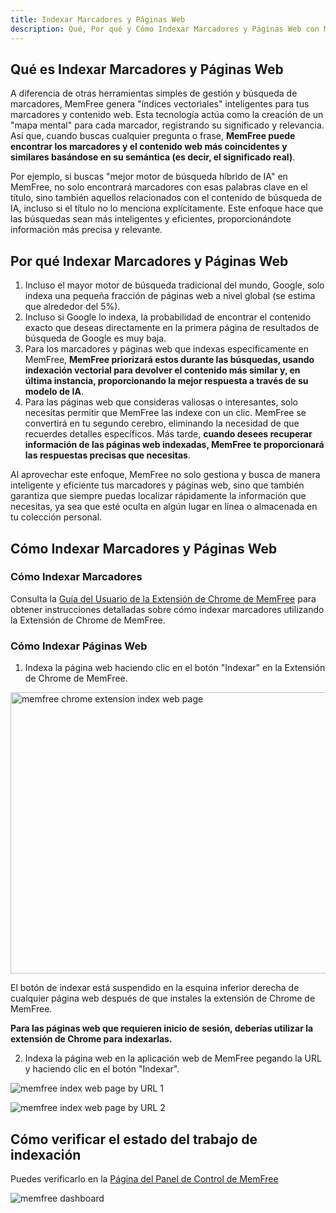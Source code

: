 ```yaml
---
title: Indexar Marcadores y Páginas Web
description: Qué, Por qué y Cómo Indexar Marcadores y Páginas Web con MemFree
---
```


## Qué es Indexar Marcadores y Páginas Web

A diferencia de otras herramientas simples de gestión y búsqueda de marcadores, MemFree genera "índices vectoriales" inteligentes para tus marcadores y contenido web. Esta tecnología actúa como la creación de un "mapa mental" para cada marcador, registrando su significado y relevancia. Así que, cuando buscas cualquier pregunta o frase, **MemFree puede encontrar los marcadores y el contenido web más coincidentes y similares basándose en su semántica (es decir, el significado real)**.

Por ejemplo, si buscas "mejor motor de búsqueda híbrido de IA" en MemFree, no solo encontrará marcadores con esas palabras clave en el título, sino también aquellos relacionados con el contenido de búsqueda de IA, incluso si el título no lo menciona explícitamente. Este enfoque hace que las búsquedas sean más inteligentes y eficientes, proporcionándote información más precisa y relevante.

## Por qué Indexar Marcadores y Páginas Web

1. Incluso el mayor motor de búsqueda tradicional del mundo, Google, solo indexa una pequeña fracción de páginas web a nivel global (se estima que alrededor del 5%).
2. Incluso si Google lo indexa, la probabilidad de encontrar el contenido exacto que deseas directamente en la primera página de resultados de búsqueda de Google es muy baja.
3. Para los marcadores y páginas web que indexas específicamente en MemFree, **MemFree priorizará estos durante las búsquedas, usando indexación vectorial para devolver el contenido más similar y, en última instancia, proporcionando la mejor respuesta a través de su modelo de IA**.
4. Para las páginas web que consideras valiosas o interesantes, solo necesitas permitir que MemFree las indexe con un clic. MemFree se convertirá en tu segundo cerebro, eliminando la necesidad de que recuerdes detalles específicos. Más tarde, **cuando desees recuperar información de las páginas web indexadas, MemFree te proporcionará las respuestas precisas que necesitas**.

Al aprovechar este enfoque, MemFree no solo gestiona y busca de manera inteligente y eficiente tus marcadores y páginas web, sino que también garantiza que siempre puedas localizar rápidamente la información que necesitas, ya sea que esté oculta en algún lugar en línea o almacenada en tu colección personal.

## Cómo Indexar Marcadores y Páginas Web

### Cómo Indexar Marcadores

Consulta la [Guía del Usuario de la Extensión de Chrome de MemFree](/docs/extension-user-guide) para obtener instrucciones detalladas sobre cómo indexar marcadores utilizando la Extensión de Chrome de MemFree.

### Cómo Indexar Páginas Web

1. Indexa la página web haciendo clic en el botón "Indexar" en la Extensión de Chrome de MemFree.

<Image
    className="mt-4 overflow-hidden rounded-lg border"
    src="/images/changelog/extension-index.webp"
    width="800"
    height="450"
    alt="memfree chrome extension index web page"
/>

El botón de indexar está suspendido en la esquina inferior derecha de cualquier página web después de que instales la extensión de Chrome de MemFree.

**Para las páginas web que requieren inicio de sesión, deberías utilizar la extensión de Chrome para indexarlas.**

2. Indexa la página web en la aplicación web de MemFree pegando la URL y haciendo clic en el botón "Indexar".

<img
    className="mt-4 overflow-hidden rounded-lg border"
    src="/images/doc/web-index-1.png"
    alt="memfree index web page by URL 1"
/>

<img
    className="mt-4 overflow-hidden rounded-lg border"
    src="/images/doc/web-index-2.png"
    alt="memfree index web page by URL 2"
/>

## Cómo verificar el estado del trabajo de indexación

Puedes verificarlo en la [Página del Panel de Control de MemFree](https://www.memfree.me/dashboard)

<img
    className="my-4 overflow-hidden rounded-lg border"
    src="/images/changelog/dashboard.png"
    alt="memfree dashboard"
/>
